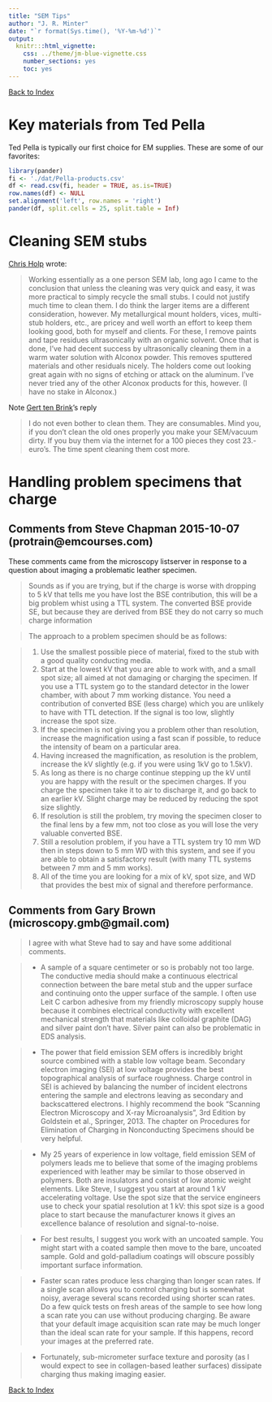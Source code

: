 ```yaml
---
title: "SEM Tips"
author: "J. R. Minter"
date: "`r format(Sys.time(), '%Y-%m-%d')`"
output:
  knitr:::html_vignette:
    css: ../theme/jm-blue-vignette.css
    number_sections: yes
    toc: yes
---
```

[Back to Index](../README.html)

# Key materials from Ted Pella

Ted Pella is typically our first choice for EM supplies. These
are some of our favorites:

```r
library(pander)
fi <- './dat/Pella-products.csv'
df <- read.csv(fi, header = TRUE, as.is=TRUE)
row.names(df) <- NULL
set.alignment('left', row.names = 'right')
pander(df, split.cells = 25, split.table = Inf)

```



# Cleaning SEM stubs

[Chris Holp](holpc@firstenergycorp.com) wrote:

> Working essentially as a one person SEM lab, long ago I came to the conclusion that unless the cleaning was very quick and easy, it was more practical to simply recycle the small stubs. I could not justify much time to clean them. I do think the larger items are a different consideration, however. My metallurgical mount holders, vices, multi-stub holders, etc., are pricey and well worth an effort to keep them looking good, both for myself and clients. For these, I remove paints and tape residues ultrasonically with an organic solvent. Once that is done, I've had decent success by ultrasonically cleaning them in a warm water solution with Alconox powder. This removes sputtered materials and other residuals nicely. The holders come out looking great again with no signs of etching or attack on the aluminum. I've never tried any of the other Alconox products for this, however. (I have no stake in Alconox.)

Note [Gert ten Brink](g.h.ten.brink@rug.nl)'s reply

> I do not even bother to clean them. They are consumables. Mind you, if you don't clean the old ones properly you make your SEM/vacuum dirty. If you buy them via the internet for a 100 pieces they cost 23.- euro's. The time spent cleaning them cost more.




# Handling problem specimens that charge

## Comments from Steve Chapman 2015-10-07 (protrain@emcourses.com)

These comments came from the microscopy listserver in response to a question about imaging a problematic leather specimen.

> Sounds as if you are trying, but if the charge is worse with dropping to 5 kV
that tells me you have lost the BSE contribution, this will be a big problem
whist using a TTL system. The converted BSE provide SE, but because they are
derived from BSE they do not carry so much charge information

> The approach to a problem specimen should be as follows:

> 1. Use the smallest possible piece of material, fixed to the stub with
a good quality conducting media.
> 2. Start at the lowest kV that you are able to work with, and a small
spot size; all aimed at not damaging or charging the specimen.  If you use a
TTL system go to the standard detector in the lower chamber, with about 7 mm
working distance.  You need a contribution of converted BSE (less charge)
which you are unlikely to have with TTL detection. If the signal is too low,
slightly increase the spot size.
> 3. If the specimen is not giving you a problem other than resolution,
increase the magnification using a fast scan if possible, to reduce the
intensity of beam on a particular area.
> 4. Having increased the magnification, as resolution is the problem,
increase the kV slightly (e.g. if you were using 1kV go to 1.5kV).
> 5. As long as there is no charge continue stepping up the kV until you
are happy with the result or the specimen charges.  If you charge the
specimen take it to air to discharge it, and go back to an earlier kV.
Slight charge may be reduced by reducing the spot size slightly.
> 6. If resolution is still the problem, try moving the specimen closer
to the final lens by a few mm, not too close as you will lose the very
valuable converted BSE.
> 7. Still a resolution problem, if you have a TTL system try 10 mm WD
then in steps down to 5 mm WD with this system, and see if you are able to
obtain a satisfactory result (with many TTL systems between 7 mm and 5 mm
works).
> 8. All of the time you are looking for a mix of kV, spot size, and WD
that provides the best mix of signal and therefore performance.

## Comments from Gary Brown (microscopy.gmb@gmail.com)

> I agree with what Steve had to say and have some additional comments.

> - A sample of a square centimeter or so is probably not too large.
The conductive media should make a continuous electrical connection
between the bare metal stub and the upper surface and continuing onto
the upper surface of the sample.  I often use Leit C carbon adhesive
from my friendly microscopy supply house because it combines
electrical conductivity with excellent mechanical strength that
materials like colloidal graphite (DAG) and silver paint don't have.
Silver paint can also be problematic in EDS analysis.

> -  The power that field emission SEM offers is incredibly bright
source combined with a stable low voltage beam.  Secondary electron
imaging (SEI) at low voltage provides the best topographical analysis
of surface roughness.  Charge control in SEI is achieved by balancing
the number of incident electrons entering the sample and electrons
leaving as secondary and backscattered electrons.  I highly recommend
the book "Scanning Electron Microscopy and X-ray Microanalysis", 3rd
Edition by Goldstein et al., Springer, 2013.  The chapter on
Procedures for Elimination of Charging in Nonconducting Specimens
should be very helpful.

> -  My 25 years of experience in low voltage, field emission SEM of
polymers leads me to believe that some of the imaging problems
experienced with leather may be similar to those observed in polymers.
Both are insulators and consist of low atomic weight elements.  Like
Steve, I suggest you start at around 1 kV accelerating voltage.  Use
the spot size that the service engineers use to check your spatial
resolution at 1 kV: this spot size is a good place to start because
the manufacturer knows it gives an excellence balance of resolution
and signal-to-noise.

> -  For best results, I suggest you work with an uncoated sample.  You
might start with a coated sample then move to the bare, uncoated
sample.  Gold and gold-palladium coatings will obscure possibly
important surface information.

> -  Faster scan rates produce less charging than longer scan rates.
If a single scan allows you to control charging but is somewhat noisy,
average several scans recorded using shorter scan rates.  Do a few
quick tests on fresh areas of the sample to see how long a scan rate
you can use without producing charging.  Be aware that your default
image acquisition scan rate may be much longer than the ideal scan
rate for your sample. If this happens, record your images at the
preferred rate.

> -  Fortunately, sub-micrometer surface texture and porosity (as I
would expect to see in collagen-based leather surfaces) dissipate
charging thus making imaging easier.


[Back to Index](../README.html)